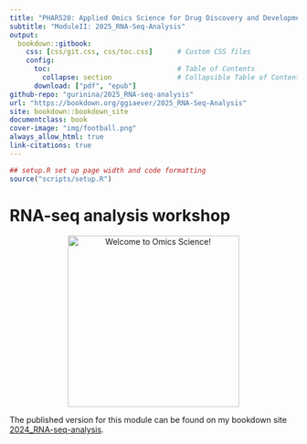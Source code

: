 ```yaml
---
title: "PHAR520: Applied Omics Science for Drug Discovery and Development"
subtitle: "ModuleII: 2025_RNA-Seq-Analysis"
output:
  bookdown::gitbook:
    css: [css/git.css, css/toc.css]      # Custom CSS files
    config:
      toc:                               # Table of Contents
        collapse: section                # Collapsible Table of Contents
      download: ["pdf", "epub"]   
github-repo: "gurinina/2025_RNA-seq-analysis"
url: "https://bookdown.org/ggiaever/2025_RNA-Seq-Analysis"
site: bookdown::bookdown_site
documentclass: book
cover-image: "img/football.png"
always_allow_html: true
link-citations: true
---
```


```r

## setup.R set up page width and code formatting
source("scripts/setup.R")

```

# RNA-seq analysis workshop {-}

<p align="center">
  <img src="img/football333.png" alt="Welcome to Omics Science!" width="300" />
</p>


The published version for this module can be found on my bookdown site [2024_RNA-seq-analysis](https://bookdown.org/ggiaever/2024_RNA-seq-analysis/).
